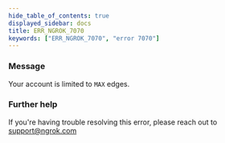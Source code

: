 ```yaml
---
hide_table_of_contents: true
displayed_sidebar: docs
title: ERR_NGROK_7070
keywords: ["ERR_NGROK_7070", "error 7070"]
---
```


### Message

Your account is limited to `MAX` edges.

### Further help

If you're having trouble resolving this error, please reach out to [support@ngrok.com](mailto:support@ngrok.com?subject=Help%20with%20ERR_NGROK_7070)
